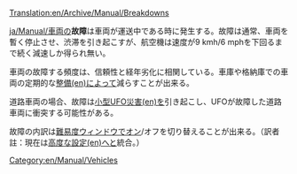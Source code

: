 [[Translation:en/Archive/Manual/Breakdowns]]

[[ja/Manual/車両]]の'''故障'''は車両が運送中である時に発生する。故障は通常、車両を暫く停止させ、渋滞を引き起こすが、航空機は速度が9 kmh/6 mphを下回るまで続く減速しか得られ無い。

車両の故障する頻度は、信頼性と経年劣化に相関している。車庫や格納庫での車両の定期的な[[en/Manual/Servicing|整備(en)]]によって減らすことが出来る。

道路車両の場合、故障は[[en/Manual/Disasters|小型UFO災害(en)]]を引き起こし、UFOが故障した道路車両に衝突する可能性がある。

故障の内訳は[[en/Archive/Manual/Settings/Difficulty|難易度ウィンドウ]]でオン/オフを切り替えることが出来る。（訳者註：現在は[[en/Archive/Manual/Settings/Advanced Settings|高度な設定(en)]]へと統合。）

[[Category:en/Manual/Vehicles]]